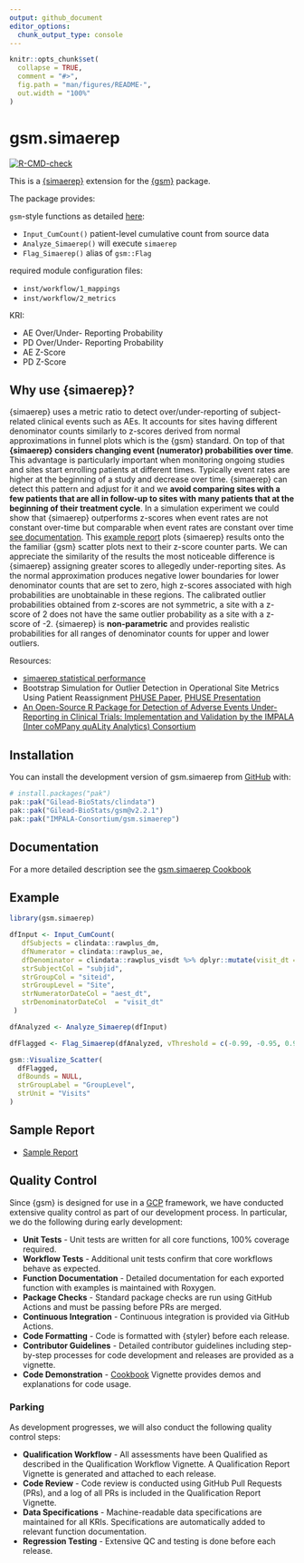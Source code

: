 ```yaml
---
output: github_document
editor_options: 
  chunk_output_type: console
---
```


<!-- README.md is generated from README.Rmd. Please edit that file -->

```r
knitr::opts_chunk$set(
  collapse = TRUE,
  comment = "#>",
  fig.path = "man/figures/README-",
  out.width = "100%"
)
```

# gsm.simaerep

<!-- badges: start -->
[![R-CMD-check](https://github.com/IMPALA-Consortium/gsm.simaerep/actions/workflows/R-CMD-check.yaml/badge.svg)](https://github.com/IMPALA-Consortium/gsm.simaerep/actions/workflows/R-CMD-check.yaml)
<!-- badges: end -->

This is a [{simaerep}](https://github.com/openpharma/simaerep/) extension for the [{gsm}](https://github.com/Gilead-BioStats/gsm) package.

The package provides:

`gsm`-style functions as detailed [here](https://gilead-biostats.github.io/gsm/articles/DataModel.html):

- `Input_CumCount()` patient-level cumulative count from source data
- `Analyze_Simaerep()` will execute `simaerep`
- `Flag_Simaerep()` alias of `gsm::Flag`

required module configuration files:

- `inst/workflow/1_mappings`
- `inst/workflow/2_metrics`

KRI:

- AE Over/Under- Reporting Probability
- PD Over/Under- Reporting Probability
- AE Z-Score
- PD Z-Score

## Why use {simaerep}?

{simaerep} uses a metric ratio to detect over/under-reporting of subject-related clinical events such as AEs. It accounts for sites having different denominator counts similarly to z-scores derived from normal approximations in funnel plots which is the {gsm} standard. On top of that **{simaerep} considers changing event (numerator) probabilities over time**. This advantage is particularly important when monitoring ongoing studies and sites start enrolling patients at different times. Typically event rates are higher at the beginning of a study and decrease over time. {simaerep} can detect this pattern and adjust for it and we **avoid comparing sites with a few patients that are all in follow-up to sites with many patients that at the beginning of their treatment cycle**. In a simulation experiment we could show that {simaerep} outperforms z-scores when event rates are not constant over-time but comparable when event rates are constant over time [see documentation](https://openpharma.github.io/simaerep/articles/funnel_perf.html). This [example report](https://impala-consortium.github.io/gsm.simaerep/report_kri_site.html) plots {simaerep} results onto the the familiar {gsm} scatter plots next to their z-score counter parts. We can appreciate the similarity of the results the most noticeable difference is {simaerep} assigning greater scores to allegedly under-reporting sites. As the normal approximation produces negative lower boundaries for lower denominator counts that are set to zero, high z-scores associated with high probabilities are unobtainable in these regions. The calibrated outlier probabilities obtained from z-scores are not symmetric, a site with a z-score of 2 does not have the same outlier probability as a site with a z-score of -2. {simaerep} is **non-parametric** and provides realistic probabilities for all ranges of denominator counts for upper and lower outliers.

Resources:

- [simaerep statistical performance](https://openpharma.github.io/simaerep/articles/performance.html)
- Bootstrap Simulation for Outlier Detection in Operational Site Metrics Using Patient Reassignment [PHUSE Paper](https://phuse.s3.eu-central-1.amazonaws.com/Archive/2024/Connect/EU/Strasbourg/PAP_AR04.pdf), [PHUSE Presentation](https://phuse.s3.eu-central-1.amazonaws.com/Archive/2024/Connect/EU/Strasbourg/PRE_AR04.pdf)
- [An Open-Source R Package for Detection of Adverse Events Under-Reporting in Clinical Trials: Implementation and Validation by the IMPALA (Inter coMPany quALity Analytics) Consortium](https://link.springer.com/article/10.1007/s43441-024-00631-8)

## Installation

You can install the development version of gsm.simaerep from [GitHub](https://github.com/IMPALA-Consortium/gsm.simaerep/) with:

``` r
# install.packages("pak")
pak::pak("Gilead-BioStats/clindata")
pak::pak("Gilead-BioStats/gsm@v2.2.1")
pak::pak("IMPALA-Consortium/gsm.simaerep")
```

## Documentation

For a more detailed description see the [gsm.simaerep Cookbook](https://impala-consortium.github.io/gsm.simaerep/articles/Cookbook.html)

## Example

```r
library(gsm.simaerep)

dfInput <- Input_CumCount(
   dfSubjects = clindata::rawplus_dm,
   dfNumerator = clindata::rawplus_ae,
   dfDenominator = clindata::rawplus_visdt %>% dplyr::mutate(visit_dt = lubridate::ymd(visit_dt)),
   strSubjectCol = "subjid",
   strGroupCol = "siteid",
   strGroupLevel = "Site",
   strNumeratorDateCol = "aest_dt",
   strDenominatorDateCol  = "visit_dt"
 )

dfAnalyzed <- Analyze_Simaerep(dfInput)

dfFlagged <- Flag_Simaerep(dfAnalyzed, vThreshold = c(-0.99, -0.95, 0.95, 0.99))

gsm::Visualize_Scatter(
  dfFlagged,
  dfBounds = NULL,
  strGroupLabel = "GroupLevel",
  strUnit = "Visits"
)
```

## Sample Report

- [Sample Report](https://impala-consortium.github.io/gsm.simaerep/report_kri_site.html)

## Quality Control

Since {gsm} is designed for use in a [GCP](https://en.wikipedia.org/wiki/Good_clinical_practice) framework, we have conducted extensive quality control as part of our development process. In particular, we do the following during early development:  

- **Unit Tests** - Unit tests are written for all core functions, 100% coverage required.
- **Workflow Tests** - Additional unit tests confirm that core workflows behave as expected.
- **Function Documentation** - Detailed documentation for each exported function with examples is maintained with Roxygen.
- **Package Checks** - Standard package checks are run using GitHub Actions and must be passing before PRs are merged.
- **Continuous Integration** - Continuous integration is provided via GitHub Actions. 
- **Code Formatting** - Code is formatted with {styler} before each release.
- **Contributor Guidelines** - Detailed contributor guidelines including step-by-step processes for code development and releases are provided as a vignette.
- **Code Demonstration** - [Cookbook](https://impala-consortium.github.io/gsm.simaerep/articles/Cookbook.html) Vignette provides demos and explanations for code usage. 


### Parking

As development progresses, we will also conduct the following quality control steps:

- **Qualification Workflow** - All assessments have been Qualified as described in the Qualification Workflow Vignette. A Qualification Report Vignette is generated and attached to each release. 
- **Code Review** - Code review is conducted using GitHub Pull Requests (PRs), and a log of all PRs is included in the Qualification Report Vignette.
- **Data Specifications** - Machine-readable data specifications are maintained for all KRIs. Specifications are automatically added to relevant function documentation.
- **Regression Testing** - Extensive QC and testing is done before each release. 

